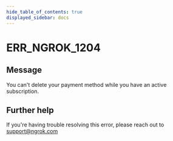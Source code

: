 ```yaml
---
hide_table_of_contents: true
displayed_sidebar: docs
---
```



# ERR_NGROK_1204

## Message

You can't delete your payment method while you have an active subscription.

<ErrorDetails error="err_ngrok_1204" />

## Further help

If you're having trouble resolving this error, please reach out to [support@ngrok.com](mailto:support@ngrok.com?subject=Help%20with%20ERR_NGROK_1204)
